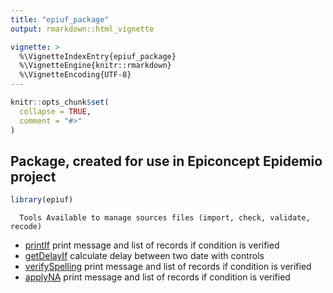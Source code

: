 ```yaml
---
title: "epiuf_package"
output: rmarkdown::html_vignette

vignette: >
  %\VignetteIndexEntry{epiuf_package}
  %\VignetteEngine{knitr::rmarkdown}
  %\VignetteEncoding{UTF-8}
---
```


```r
knitr::opts_chunk$set(
  collapse = TRUE,
  comment = "#>"
)
```

## Package, created for use in Epiconcept Epidemio project

```r
library(epiuf)
```

      Tools Available to manage sources files (import, check, validate, recode)  

-   [printIf](printIf.html)  print message and list of records if condition is verified
-   [getDelayIf](getdelayIf.html)  calculate delay between two date with controls
-   [verifySpelling](verifyspelling.html)  print message and list of records if condition is verified
-   [applyNA](applyna.html)  print message and list of records if condition is verified
